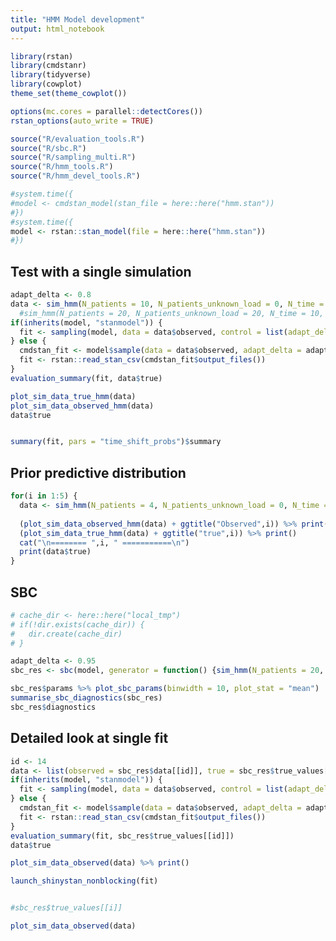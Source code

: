 ```yaml
---
title: "HMM Model development"
output: html_notebook
---
```


```r
library(rstan)
library(cmdstanr)
library(tidyverse)
library(cowplot)
theme_set(theme_cowplot())

options(mc.cores = parallel::detectCores())
rstan_options(auto_write = TRUE)

source("R/evaluation_tools.R")
source("R/sbc.R")
source("R/sampling_multi.R")
source("R/hmm_tools.R")
source("R/hmm_devel_tools.R")

```


```r
#system.time({
#model <- cmdstan_model(stan_file = here::here("hmm.stan"))
#})
#system.time({
model <- rstan::stan_model(file = here::here("hmm.stan"))
#})
```



## Test with a single simulation

```r
adapt_delta <- 0.8
data <- sim_hmm(N_patients = 10, N_patients_unknown_load = 0, N_time = 20, N_treatments = 0, N_obs_per_patient = 5, N_ill_states = 3, prior = prior_hmm, N_unknown_shift = 4, max_observation_shift = 3, time_effect = TRUE,  use_severe_state = TRUE)
  #sim_hmm(N_patients = 20, N_patients_unknown_load = 20, N_time = 10, N_treatments = 0, N_obs_per_patient = 4, N_ill_states = 3, prior = prior_hmm, use_severe_state = FALSE)
if(inherits(model, "stanmodel")) {
  fit <- sampling(model, data = data$observed, control = list(adapt_delta = adapt_delta))
} else {
  cmdstan_fit <- model$sample(data = data$observed, adapt_delta = adapt_delta)
  fit <- rstan::read_stan_csv(cmdstan_fit$output_files())
}
evaluation_summary(fit, data$true)

plot_sim_data_true_hmm(data)
plot_sim_data_observed_hmm(data)
data$true


summary(fit, pars = "time_shift_probs")$summary


```


## Prior predictive distribution

```r
for(i in 1:5) {
  data <- sim_hmm(N_patients = 4, N_patients_unknown_load = 0, N_time = 10, N_treatments = 1, N_obs_per_patient = 4, N_ill_states = 3, N_unknown_start = 2, max_unknown_start_shift = 3, prior = prior_hmm)
  
  (plot_sim_data_observed_hmm(data) + ggtitle("Observed",i)) %>% print()
  (plot_sim_data_true_hmm(data) + ggtitle("true",i)) %>% print()
  cat("\n======== ",i, " ===========\n")
  print(data$true)
}
```


## SBC

```r
# cache_dir <- here::here("local_tmp")
# if(!dir.exists(cache_dir)) {
#   dir.create(cache_dir)
# }

adapt_delta <- 0.95
sbc_res <- sbc(model, generator = function() {sim_hmm(N_patients = 20, N_patients_unknown_load = 0, N_time = 20, N_treatments = 0, N_obs_per_patient = 5, N_ill_states = 1, N_unknown_start = 4, max_unknown_start_index_shift = 8, prior = prior_hmm, use_severe_state = TRUE, time_effect = TRUE)}, N_steps = 20, control = list(adapt_delta = adapt_delta))

sbc_res$params %>% plot_sbc_params(binwidth = 10, plot_stat = "mean")
summarise_sbc_diagnostics(sbc_res)
sbc_res$diagnostics
```

## Detailed look at single fit

```r
id <- 14
data <- list(observed = sbc_res$data[[id]], true = sbc_res$true_values[[id]])
if(inherits(model, "stanmodel")) {
  fit <- sampling(model, data = data$observed, control = list(adapt_delta = adapt_delta))
} else {
  cmdstan_fit <- model$sample(data = data$observed, adapt_delta = adapt_delta)
  fit <- rstan::read_stan_csv(cmdstan_fit$output_files())
}
evaluation_summary(fit, sbc_res$true_values[[id]])
data$true

plot_sim_data_observed(data) %>% print()

launch_shinystan_nonblocking(fit)


#sbc_res$true_values[[i]]
```

```r
plot_sim_data_observed(data)

```
